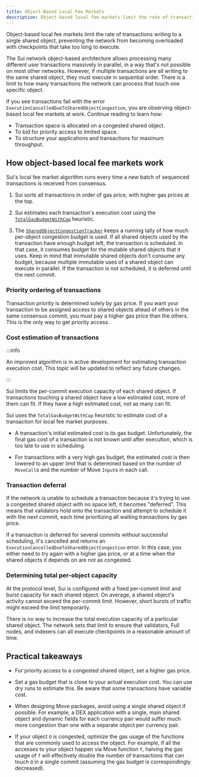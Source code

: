 ```yaml
---
title: Object-Based Local Fee Markets
description: Object-based local fee markets limit the rate of transactions writing to a single shared object, preventing the network from becoming overloaded with checkpoints that take too long to execute.
---
```


Object-based local fee markets limit the rate of transactions writing to a single shared object, preventing the network from becoming overloaded with checkpoints that take too long to execute.

The Sui network object-based architecture allows processing many different user transactions massively in parallel, in a way that's not possible on most other networks. However, if multiple transactions are all writing to the same shared object, they must execute in sequential order. There is a limit to how many transactions the network can process that touch one specific object.

If you see transactions fail with the error `ExecutionCancelledDueToSharedObjectCongestion`, you are observing object-based local fee markets at work. Continue reading to learn how:

- Transaction space is allocated on a congested shared object.
- To bid for priority access to limited space.
- To structure your applications and transactions for maximum throughput.

## How object-based local fee markets work

Sui's local fee market algorithm runs every time a new batch of sequenced transactions is received from consensus.

1. Sui sorts all transactions in order of gas price, with higher gas prices at the top.

1. Sui estimates each transaction's execution cost using the [`TotalGasBudgetWithCap`](https://github.com/MystenLabs/sui/blob/main/crates/sui-core/src/authority/shared_object_congestion_tracker.rs#L143) heuristic.

1. The [`SharedObjectCongestionTracker`](https://github.com/MystenLabs/sui/blob/main/crates/sui-core/src/authority/shared_object_congestion_tracker.rs) keeps a running tally of how much per-object congestion budget is used. If all shared objects used by the transaction have enough budget left, the transaction is scheduled. In that case, it consumes budget for the mutable shared objects that it uses. Keep in mind that immutable shared objects don't consume any budget, because multiple immutable uses of a shared object can execute in parallel. If the transaction is not scheduled, it is deferred until the next commit.

### Priority ordering of transactions

Transaction priority is determined solely by gas price. If you want your transaction to be assigned access to shared objects ahead of others in the same consensus commit, you must pay a higher gas price than the others. This is the only way to get priority access.

### Cost estimation of transactions

:::info

An improved algorithm is in active development for estimating transaction execution cost. This topic will be updated to reflect any future changes.

:::

Sui limits the per-commit execution capacity of each shared object. If transactions touching a shared object have a low estimated cost, more of them can fit. If they have a high estimated cost, not as many can fit.  

Sui uses the `TotalGasBudgetWithCap` heuristic to estimate cost of a transaction for local fee market purposes.

- A transaction's initial estimated cost is its gas budget. Unfortunately, the final gas cost of a transaction is not known until after execution, which is too late to use in scheduling.

- For transactions with a very high gas budget, the estimated cost is then lowered to an upper limit that is determined based on the number of `MoveCall`s and the number of Move `Input`s in each call.

### Transaction deferral

If the network is unable to schedule a transaction because it's trying to use a congested shared object with no space left, it becomes "deferred". This means that validators hold onto the transaction and attempt to schedule it with the next commit, each time prioritizing all waiting transactions by gas price.

If a transaction is deferred for several commits without successful scheduling, it's cancelled and returns an `ExecutionCancelledDueToSharedObjectCongestion` error. In this case, you either need to try again with a higher gas price, or at a time when the shared objects it depends on are not as congested.

### Determining total per-object capacity

At the protocol level, Sui is configured with a fixed per-commit limit and burst capacity for each shared object. On average, a shared object's activity cannot exceed the per-commit limit. However, short bursts of traffic might exceed the limit temporarily.

There is no way to increase the total execution capacity of a particular shared object. The network sets that limit to ensure that validators, Full nodes, and indexers can all execute checkpoints in a reasonable amount of time.

## Practical takeaways

- For priority access to a congested shared object, set a higher gas price.

- Set a gas budget that is close to your actual execution cost. You can use dry runs to estimate this. Be aware that some transactions have variable cost.

- When designing Move packages, avoid using a single shared object if possible. For example, a DEX application with a single, main shared object and dynamic fields for each currency pair would suffer much more congestion than one with a separate object per currency pair.

- If your object `O` is congested, optimize the gas usage of the functions that are commonly used to access the object. For example, if all the accesses to your object happen via Move function `f`, halving the gas usage of `f` will effectively double the number of transactions that can touch `O` in a single commit (assuming the gas budget is correspondingly decreased).
